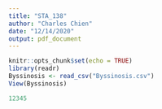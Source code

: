 ```yaml
---
title: "STA_138"
author: "Charles Chien"
date: "12/14/2020"
output: pdf_document
---
```


```r
knitr::opts_chunk$set(echo = TRUE)
library(readr)
Byssinosis <- read_csv("Byssinosis.csv")
View(Byssinosis)

12345
```